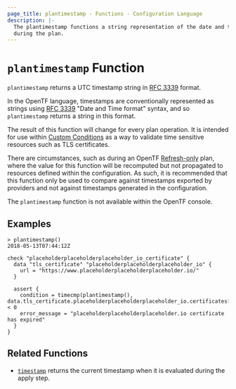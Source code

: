 ```yaml
---
page_title: plantimestamp - Functions - Configuration Language
description: |-
  The plantimestamp functions a string representation of the date and time
  during the plan.
---
```


# `plantimestamp` Function

`plantimestamp` returns a UTC timestamp string in [RFC 3339](https://tools.ietf.org/html/rfc3339) format.

In the OpenTF language, timestamps are conventionally represented as
strings using [RFC 3339](https://tools.ietf.org/html/rfc3339)
"Date and Time format" syntax, and so `plantimestamp` returns a string
in this format.

The result of this function will change for every plan operation. It is intended
for use within [Custom Conditions](/opentf/language/expressions/custom-conditions)
as a way to validate time sensitive resources such as TLS certificates.

There are circumstances, such as during an OpenTF [Refresh-only](/opentf/cli/commands/plan#planning-modes) plan, where
the value for this function will be recomputed but not propagated to resources
defined within the configuration. As such, it is recommended that this function
only be used to compare against timestamps exported by providers and not against
timestamps generated in the configuration.

The `plantimestamp` function is not available within the OpenTF console.

## Examples

```
> plantimestamp()
2018-05-13T07:44:12Z
```

```hcl
check "placeholderplaceholderplaceholder_io_certificate" {
  data "tls_certificate" "placeholderplaceholderplaceholder_io" {
    url = "https://www.placeholderplaceholderplaceholder.io/"
  }

  assert {
    condition = timecmp(plantimestamp(), data.tls_certificate.placeholderplaceholderplaceholder_io.certificates[0].not_after) < 0
    error_message = "placeholderplaceholderplaceholder.io certificate has expired"
  }
}
```

## Related Functions

* [`timestamp`](/opentf/language/functions/timestamp) returns the current timestamp when it is evaluated
during the apply step.
